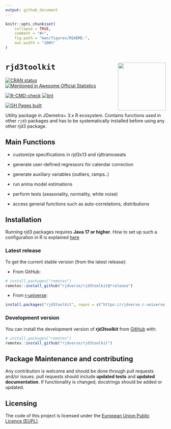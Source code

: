 ```yaml
---
output: github_document
---
```


<!-- README.md is generated from README.Rmd. Please edit that file -->

```r
knitr::opts_chunk$set(
    collapse = TRUE,
    comment = "#>",
    fig.path = "man/figures/README-",
    out.width = "100%"
)
```


# `rjd3toolkit` <a href="https://rjdverse.github.io/rjd3toolkit/"><img src="man/figures/logo.png" align="right" height="150" style="float:right; height:150px;"/></a>

<!-- badges: start -->
[![CRAN status](https://www.r-pkg.org/badges/version/rjd3toolkit)](https://CRAN.R-project.org/package=rjd3toolkit)
[![Mentioned in Awesome Official Statistics ](https://awesome.re/mentioned-badge.svg)](http://www.awesomeofficialstatistics.org)

[![R-CMD-check](https://github.com/rjdverse/rjd3toolkit/actions/workflows/R-CMD-check.yaml/badge.svg)](https://github.com/rjdverse/rjd3toolkit/actions/workflows/R-CMD-check.yaml)
[![lint](https://github.com/rjdverse/rjd3toolkit/actions/workflows/lint.yaml/badge.svg)](https://github.com/rjdverse/rjd3toolkit/actions/workflows/lint.yaml)

[![GH Pages built](https://github.com/rjdverse/rjd3toolkit/actions/workflows/pkgdown.yaml/badge.svg)](https://github.com/rjdverse/rjd3toolkit/actions/workflows/pkgdown.yaml)
<!-- badges: end -->


Utility package in JDemetra+ 3.x R ecosystem. Contains functions used in other `rjd3` packages and has to be systematically installed before using any other rjd3 package. 

## Main Functions 

-   customize specifications in rjd3x13 and rjdtramoseats

-   generate user-defined regressors for calendar correction

-   generate auxiliary variables (outliers, ramps..)

-   run arima model estimations

-   perform tests (seasonality, normality, white noise)

-   access general functions such as auto-correlations, distributions


## Installation

Running rjd3 packages requires **Java 17 or higher**. How to set up such a configuration in R is explained [here](https://jdemetra-new-documentation.netlify.app/#Rconfig)

### Latest release

To get the current stable version (from the latest release):

- From GitHub:

```r
# install.packages("remotes")
remotes::install_github("rjdverse/rjd3toolkit@*release")
```

- From [r-universe](https://rjdverse.r-universe.dev/rjd3toolkit):

```r
install.packages("rjd3toolkit", repos = c("https://rjdverse.r-universe.dev", "https://cloud.r-project.org"))
```

### Development version

You can install the development version of **rjd3toolkit** from [GitHub](https://github.com/) with:

```r
# install.packages("remotes")
remotes::install_github("rjdverse/rjd3toolkit")
```


## Package Maintenance and contributing

Any contribution is welcome and should be done through pull requests and/or issues.
pull requests should include **updated tests** and **updated documentation**. If functionality is changed, docstrings should be added or updated.


## Licensing

The code of this project is licensed under the [European Union Public Licence (EUPL)](https://joinup.ec.europa.eu/collection/eupl/eupl-text-eupl-12).
